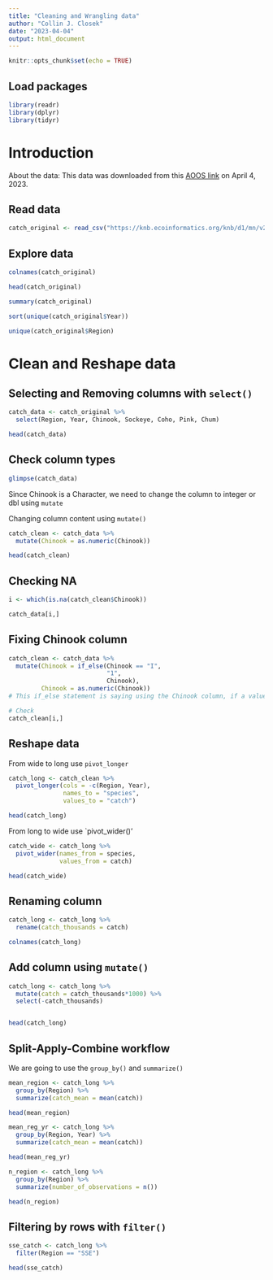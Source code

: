 ```yaml
---
title: "Cleaning and Wrangling data"
author: "Collin J. Closek"
date: "2023-04-04"
output: html_document
---
```


```r
knitr::opts_chunk$set(echo = TRUE)
```

## Load packages
```r
library(readr)
library(dplyr)
library(tidyr)
```




# Introduction
About the data:
This data was downloaded from this [AOOS link](https://knb.ecoinformatics.org/view/df35b.304.2#df35b.302.1) on April 4, 2023.


## Read data
```r
catch_original <- read_csv("https://knb.ecoinformatics.org/knb/d1/mn/v2/object/df35b.302.1")
```

## Explore data
```r
colnames(catch_original)

head(catch_original)

summary(catch_original)

sort(unique(catch_original$Year))

unique(catch_original$Region)
```


# Clean and Reshape data



## Selecting and Removing columns with `select()`

```r

catch_data <- catch_original %>%
  select(Region, Year, Chinook, Sockeye, Coho, Pink, Chum)

head(catch_data)

```


## Check column types

```r
glimpse(catch_data)
```
Since Chinook is a Character, we need to change the column to integer or dbl using    `mutate`

Changing column content using `mutate()`
```r
catch_clean <- catch_data %>% 
  mutate(Chinook = as.numeric(Chinook))

head(catch_clean)

```
 
## Checking NA
```r

i <- which(is.na(catch_clean$Chinook))

catch_data[i,]

```
 
## Fixing Chinook column
```r
catch_clean <- catch_data %>%
  mutate(Chinook = if_else(Chinook == "I",
                           "1", 
                           Chinook),
         Chinook = as.numeric(Chinook))
# This if_else statement is saying using the Chinook column, if a value in the Chinook column is equal to "I", then replace with "1" or if not, then replace with the same value in the Chinook column. Ultimately, the Chinook column was a character rather than numeric, so you change the column to numeric.

# Check
catch_clean[i,]
```


## Reshape data
From wide to long use `pivot_longer`
```r
catch_long <- catch_clean %>% 
  pivot_longer(cols = -c(Region, Year),
               names_to = "species",
               values_to = "catch")

head(catch_long)
```

From long to wide use `pivot_wider()'
```r

catch_wide <- catch_long %>% 
  pivot_wider(names_from = species,
              values_from = catch)

head(catch_wide)
```


## Renaming column
```r
catch_long <- catch_long %>% 
  rename(catch_thousands = catch)

colnames(catch_long)

```


## Add column using `mutate()`

```r

catch_long <- catch_long %>% 
  mutate(catch = catch_thousands*1000) %>% 
  select(-catch_thousands)


head(catch_long)
```


## Split-Apply-Combine workflow
We are going to use the `group_by()` and `summarize()`
```r

mean_region <- catch_long %>% 
  group_by(Region) %>% 
  summarize(catch_mean = mean(catch))

head(mean_region)

mean_reg_yr <- catch_long %>% 
  group_by(Region, Year) %>% 
  summarize(catch_mean = mean(catch))

head(mean_reg_yr)

n_region <- catch_long %>% 
  group_by(Region) %>% 
  summarize(number_of_observations = n())

head(n_region)
```

## Filtering by rows with `filter()`
```r

sse_catch <- catch_long %>% 
  filter(Region == "SSE")

head(sse_catch)

```

